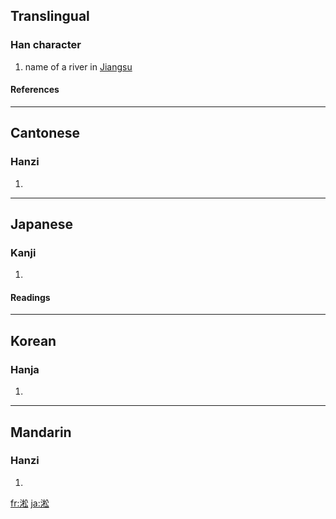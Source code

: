 ==Translingual==
===Han character===
{{Han char|rn=85|rad=水|as=08|sn=11|four=3813<sub>2</sub>|canj=水木金戈 (EDCI)}}
# name of a river in [[Jiangsu]]
====References====
{{Han ref|kx=0630.090|dkj=17651|dj=1032.100|hdz=31643.010|uh=6DDE|ud=28126|bh=B253|bd=45651}}

----
==Cantonese==
===Hanzi===
{{yue-hanzi|jyut=|y=sung1}}
# {{defn|Cantonese}}

----
==Japanese==
===Kanji===
{{ja-kanji|grade=|rs=水08}}
# {{defn|Japanese}} 
====Readings====
{{ja-readings|on=[[しょう]] (shō), [[しゅ]] (shu)|kun=}}

----
==Korean==
===Hanja===
{{ko-hanja|hangeul=[[송]]|eumhun=|rv=song|mr=song|y=song}}
# {{defn|Korean}}

----
==Mandarin==
===Hanzi===
{{cmn-hanzi|pin=[[sōng]] ([[song1]])|wg=sung<sup>1</sup>}}
# {{defn|Mandarin}}

[[fr:淞]]
[[ja:淞]]